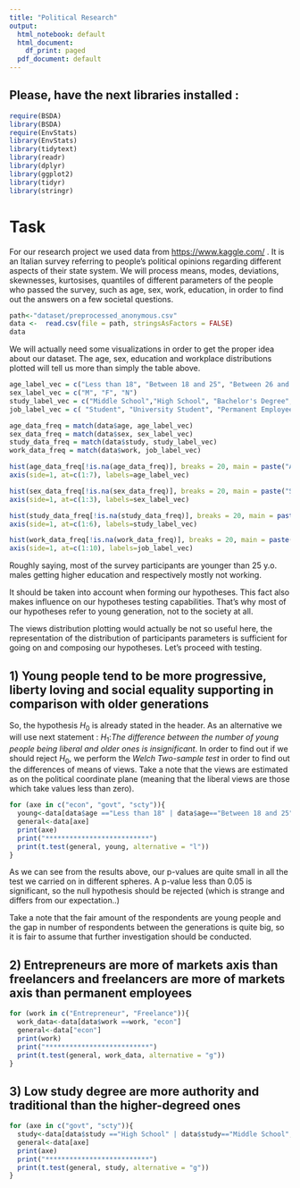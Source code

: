 ---
title: "Political Research"
output:
  html_notebook: default
  html_document:
    df_print: paged
  pdf_document: default
---

## Please, have the next libraries installed :

```{r}
require(BSDA)
library(BSDA)
require(EnvStats)   
library(EnvStats)
library(tidytext)
library(readr)
library(dplyr)
library(ggplot2)
library(tidyr)
library(stringr)
```

# Task

For our research project we used data from <https://www.kaggle.com/> . It is an Italian survey referring to people's political opinions regarding different aspects of their state system. We will process means, modes, deviations, skewnesses, kurtosises, quantiles of different parameters of the people who passed the survey, such as age, sex, work, education, in order to find out the answers on a few societal questions.

```{r}
path<-"dataset/preprocessed_anonymous.csv"
data <-  read.csv(file = path, stringsAsFactors = FALSE)
data
```

We will actually need some visualizations in order to get the proper idea about our dataset. The age, sex, education and workplace distributions plotted will tell us more than simply the table above.

```{r}
age_label_vec = c("Less than 18", "Between 18 and 25", "Between 26 and 35", "Between 36 and 45", "Between 46 and 55", "Between 56 and 65", "More than 65")
sex_label_vec = c("M", "F", "N")
study_label_vec = c("Middle School","High School", "Bachelor's Degree", "Master's Degree", "First Level Master Degree", "PhD")
job_label_vec = c( "Student", "University Student", "Permanent Employee", "Fixed Term Employee", "Freelance", "Public Employee", "Entrepreneur",  "Post-Doc", "Looking for employment", "Retired")

age_data_freq = match(data$age, age_label_vec)
sex_data_freq = match(data$sex, sex_label_vec)
study_data_freq = match(data$study, study_label_vec)
work_data_freq = match(data$work, job_label_vec)

hist(age_data_freq[!is.na(age_data_freq)], breaks = 20, main = paste("Age Distribution"), xaxt='n', xlab="Ages", col="white")
axis(side=1, at=c(1:7), labels=age_label_vec)

hist(sex_data_freq[!is.na(sex_data_freq)], breaks = 20, main = paste("Sex Distribution"), xaxt='n', xlab="Sex", col="white")
axis(side=1, at=c(1:3), labels=sex_label_vec)

hist(study_data_freq[!is.na(study_data_freq)], breaks = 20, main = paste("Study Distribution"), xaxt='n', xlab="Education", col="white")
axis(side=1, at=c(1:6), labels=study_label_vec)

hist(work_data_freq[!is.na(work_data_freq)], breaks = 20, main = paste("Job Distribution"), xaxt='n', xlab="Job", col="white")
axis(side=1, at=c(1:10), labels=job_label_vec)
```

Roughly saying, most of the survey participants are younger than 25 y.o. males getting higher education and respectively mostly not working.

It should be taken into account when forming our hypotheses. This fact also makes influence on our hypotheses testing capabilities. That's why most of our hypotheses refer to young generation, not to the society at all.

The views distribution plotting would actually be not so useful here, the representation of the distribution of participants parameters is sufficient for going on and composing our hypotheses. Let's proceed with testing.

## 1) Young people tend to be more progressive, liberty loving and social equality supporting in comparison with older generations

So, the hypothesis $H_0$ is already stated in the header. As an alternative we will use next statement : $H_1:$*The difference between the number of young people being liberal and older ones is insignificant*. In order to find out if we should reject $H_0$, we perform the *Welch Two-sample test* in order to find out the differences of means of views. Take a note that the views are estimated as on the political coordinate plane (meaning that the liberal views are those which take values less than zero).

```{r}
for (axe in c("econ", "govt", "scty")){
  young<-data[data$age =="Less than 18" | data$age=="Between 18 and 25", axe]
  general<-data[axe]
  print(axe)
  print("**************************")
  print(t.test(general, young, alternative = "l"))
}
```

As we can see from the results above, our p-values are quite small in all the test we carried on in different spheres. A p-value less than 0.05 is significant, so the null hypothesis should be rejected (which is strange and differs from our expectation..)

Take a note that the fair amount of the respondents are young people and the gap in number of respondents between the generations is quite big, so it is fair to assume that further investigation should be conducted.

## 2) Entrepreneurs are more of markets axis than freelancers and freelancers are more of markets axis than permanent employees
```{r}
for (work in c("Entrepreneur", "Freelance")){
  work_data<-data[data$work ==work, "econ"]
  general<-data["econ"]
  print(work)
  print("**************************")
  print(t.test(general, work_data, alternative = "g"))
}
```

## 3) Low study degree are more authority and traditional than the higher-degreed ones
```{r}
for (axe in c("govt", "scty")){
  study<-data[data$study =="High School" | data$study=="Middle School", axe]
  general<-data[axe]
  print(axe)
  print("**************************")
  print(t.test(general, study, alternative = "g"))
}
```
